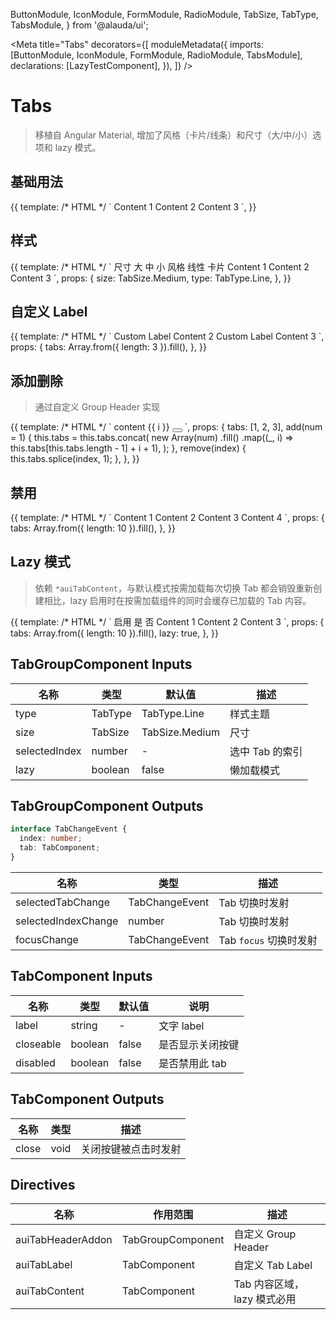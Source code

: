 

  ButtonModule,
  IconModule,
  FormModule,
  RadioModule,
  TabSize,
  TabType,
  TabsModule,
} from '@alauda/ui';

<Meta
  title="Tabs"
  decorators={[
    moduleMetadata({
      imports: [ButtonModule, IconModule, FormModule, RadioModule, TabsModule],
      declarations: [LazyTestComponent],
    }),
  ]}
/>

# Tabs

> 移植自 Angular Material, 增加了风格（卡片/线条）和尺寸（大/中/小）选项和 lazy 模式。

## 基础用法

<Preview>
  <Story name="basic" height="100px">
    {{
      template: /* HTML */ `
        <aui-tab-group>
          <aui-tab label="Tab 0">Content 1</aui-tab>
          <aui-tab label="Tab 1">Content 2</aui-tab>
          <aui-tab label="Tab 2">Content 3</aui-tab>
        </aui-tab-group>
      `,
    }}
  </Story>
</Preview>

## 样式

<Preview>
  <Story name="type" height="200px">
    {{
      template: /* HTML */ `
        <aui-form-item>
          <label auiFormItemLabel>尺寸</label>
          <aui-radio-group
            auiFormItemControl
            [(ngModel)]="size"
            [plain]="false"
            size="mini"
          >
            <aui-radio-button value="large">大</aui-radio-button>
            <aui-radio-button value="medium">中</aui-radio-button>
            <aui-radio-button value="small">小</aui-radio-button>
          </aui-radio-group>
        </aui-form-item>
        <aui-form-item>
          <label auiFormItemLabel>风格</label>
          <aui-radio-group
            auiFormItemControl
            [(ngModel)]="type"
            [plain]="false"
            size="mini"
          >
            <aui-radio-button value="line">线性</aui-radio-button>
            <aui-radio-button value="card">卡片</aui-radio-button>
          </aui-radio-group>
        </aui-form-item>
        <aui-tab-group [size]="size" [type]="type">
          <aui-tab label="Tab 0">Content 1</aui-tab>
          <aui-tab label="Tab 1">Content 2</aui-tab>
          <aui-tab label="Tab 2">Content 3</aui-tab>
        </aui-tab-group>
      `,
      props: {
        size: TabSize.Medium,
        type: TabType.Line,
      },
    }}
  </Story>
</Preview>

## 自定义 Label

<Preview>
  <Story name="customLabel" height="100px">
    {{
      template: /* HTML */ `
        <aui-tab-group>
          <aui-tab>
            <ng-container *auiTabLabel>
              <aui-icon icon="sun"></aui-icon>
              Custom Label
            </ng-container>
          </aui-tab>
          <aui-tab label="Tab 1">Content 2</aui-tab>
          <aui-tab>
            <ng-container *auiTabLabel>
              <aui-icon icon="moon"></aui-icon>
              Custom Label
            </ng-container>
            Content 3
          </aui-tab>
        </aui-tab-group>
      `,
      props: {
        tabs: Array.from({ length: 3 }).fill(),
      },
    }}
  </Story>
</Preview>

## 添加删除

> 通过自定义 Group Header 实现

<Preview>
  <Story name="editable" height="100px">
    {{
      template: /* HTML */ `
        <aui-tab-group>
          <aui-tab
            *ngFor="let tab of tabs; index as i; count as len"
            [closeable]="len > 1"
            [label]="'tab' + tab"
            (close)="remove(i)"
          >
            content {{ i }}
          </aui-tab>
          <button
            *auiTabHeaderAddon
            aui-button="primary"
            (click)="add()"
            size="small"
            [square]="true"
          >
            <aui-icon icon="plus"></aui-icon>
          </button>
        </aui-tab-group>
      `,
      props: {
        tabs: [1, 2, 3],
        add(num = 1) {
          this.tabs = this.tabs.concat(
            new Array(num)
              .fill()
              .map((_, i) => this.tabs[this.tabs.length - 1] + i + 1),
          );
        },
        remove(index) {
          this.tabs.splice(index, 1);
        },
      },
    }}
  </Story>
</Preview>

## 禁用

<Preview>
  <Story name="disabled" height="100px">
    {{
      template: /* HTML */ `
        <aui-tab-group>
          <aui-tab label="Tab 0">Content 1</aui-tab>
          <aui-tab label="Tab 1" [disabled]="true">Content 2</aui-tab>
          <aui-tab label="Tab 2">Content 3</aui-tab>
          <aui-tab label="Tab 3" [disabled]="true">Content 4</aui-tab>
        </aui-tab-group>
      `,
      props: {
        tabs: Array.from({ length: 10 }).fill(),
      },
    }}
  </Story>
</Preview>

## Lazy 模式

> 依赖 `*auiTabContent`，与默认模式按需加载每次切换 Tab 都会销毁重新创建相比，lazy 启用时在按需加载组件的同时会缓存已加载的 Tab 内容。

<Preview>
  <Story name="lazy" height="150px">
    {{
      template: /* HTML */ `
        <aui-form-item>
          <label auiFormItemLabel>启用</label>
          <aui-radio-group
            auiFormItemControl
            [(ngModel)]="lazy"
            [plain]="false"
            size="mini"
          >
            <aui-radio-button [value]="true">是</aui-radio-button>
            <aui-radio-button [value]="false">否</aui-radio-button>
          </aui-radio-group>
        </aui-form-item>
        <aui-tab-group [lazy]="lazy">
          <aui-tab label="Tab 0">
            <tabs-lazy-test *auiTabContent>Content 1</tabs-lazy-test>
          </aui-tab>
          <aui-tab label="Tab 1">
            <tabs-lazy-test *auiTabContent>Content 2</tabs-lazy-test>
          </aui-tab>
          <aui-tab label="Tab 2">
            <tabs-lazy-test *auiTabContent>Content 3</tabs-lazy-test>
          </aui-tab>
        </aui-tab-group>
      `,
      props: {
        tabs: Array.from({ length: 10 }).fill(),
        lazy: true,
      },
    }}
  </Story>
</Preview>

## TabGroupComponent Inputs

| 名称          | 类型    | 默认值         | 描述            |
| ------------- | ------- | -------------- | --------------- |
| type          | TabType | TabType.Line   | 样式主题        |
| size          | TabSize | TabSize.Medium | 尺寸            |
| selectedIndex | number  | -              | 选中 Tab 的索引 |
| lazy          | boolean | false          | 懒加载模式      |

## TabGroupComponent Outputs

```ts
interface TabChangeEvent {
  index: number;
  tab: TabComponent;
}
```

| 名称                | 类型           | 描述                   |
| ------------------- | -------------- | ---------------------- |
| selectedTabChange   | TabChangeEvent | Tab 切换时发射         |
| selectedIndexChange | number         | Tab 切换时发射         |
| focusChange         | TabChangeEvent | Tab `focus` 切换时发射 |

## TabComponent Inputs

| 名称      | 类型    | 默认值 | 说明             |
| --------- | ------- | ------ | ---------------- |
| label     | string  | -      | 文字 label       |
| closeable | boolean | false  | 是否显示关闭按键 |
| disabled  | boolean | false  | 是否禁用此 tab   |

## TabComponent Outputs

| 名称  | 类型 | 描述                 |
| ----- | ---- | -------------------- |
| close | void | 关闭按键被点击时发射 |

## Directives

| 名称              | 作用范围          | 描述                        |
| ----------------- | ----------------- | --------------------------- |
| auiTabHeaderAddon | TabGroupComponent | 自定义 Group Header         |
| auiTabLabel       | TabComponent      | 自定义 Tab Label            |
| auiTabContent     | TabComponent      | Tab 内容区域，lazy 模式必用 |
